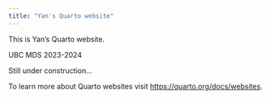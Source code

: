 ```yaml
---
title: "Yan's Quarto website"
---
```


This is Yan's Quarto website.

UBC MDS 2023-2024

Still under construction...

To learn more about Quarto websites visit <https://quarto.org/docs/websites>.
